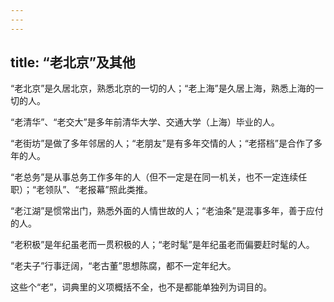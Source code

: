 ```yaml
---
---
---
```

title: “老北京”及其他
---




“老北京”是久居北京，熟悉北京的一切的人；“老上海”是久居上海，熟悉上海的一切的人。

“老清华”、“老交大”是多年前清华大学、交通大学（上海）毕业的人。

“老街坊”是做了多年邻居的人；“老朋友”是有多年交情的人；“老搭档”是合作了多年的人。

“老总务”是从事总务工作多年的人（但不一定是在同一机关，也不一定连续任职）；“老领队”、“老报幕”照此类推。

“老江湖”是惯常出门，熟悉外面的人情世故的人；“老油条”是混事多年，善于应付的人。

“老积极”是年纪虽老而一贯积极的人；“老时髦”是年纪虽老而偏要赶时髦的人。

“老夫子”行事迂阔，“老古董”思想陈腐，都不一定年纪大。

这些个“老”，词典里的义项概括不全，也不是都能单独列为词目的。